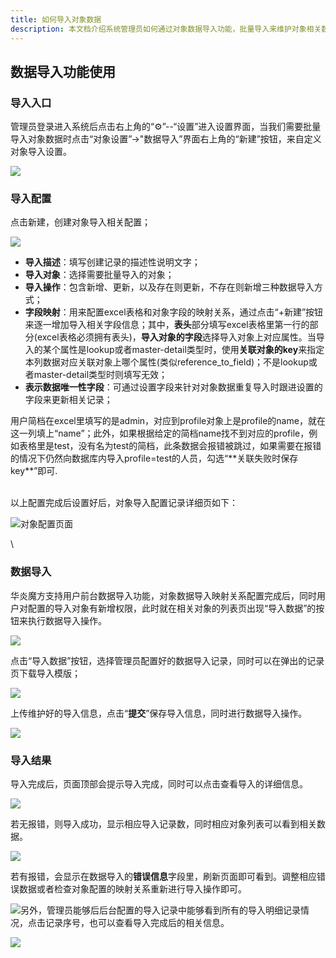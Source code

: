 ```yaml
---
title: 如何导入对象数据
description: 本文档介绍系统管理员如何通过对象数据导入功能，批量导入来维护对象相关数据。
---
```


## **数据导入功能使用**

### 导入入口

管理员登录进入系统后点击右上角的“⚙”--“设置”进入设置界面，当我们需要批量导入对象数据时点击“对象设置”->"数据导入”界面右上角的“新建”按钮，来自定义对象导入设置。

 ![](https://console.steedos.cn/api/files/images/Yxfss7K2L8AYRBv7g)

### 导入配置

点击新建，创建对象导入相关配置；

 ![](https://console.steedos.cn/api/files/images/ihzXCcEEgXwT9gay5)

* **导入描述**：填写创建记录的描述性说明文字；
* **导入对象**：选择需要批量导入的对象；
* **导入操作**：包含新增、更新，以及存在则更新，不存在则新增三种数据导入方式；
* **字段映射**：用来配置excel表格和对象字段的映射关系，通过点击“+新建”按钮来逐一增加导入相关字段信息；其中，**表头**部分填写excel表格里第一行的部分(excel表格必须拥有表头)，**导入对象的字段**选择导入对象上对应属性。当导入的某个属性是lookup或者master-detail类型时，使用**关联对象的key**来指定本列数据对应关联对象上哪个属性(类似reference_to_field)；不是lookup或者master-detail类型时则填写无效；
* **表示数据唯一性字段**：可通过设置字段来针对对象数据重复导入时跟进设置的字段来更新相关记录；


<alert type="tip">
用户简档在excel里填写的是admin，对应到profile对象上是profile的name，就在这一列填上“name”；此外，如果根据给定的简档name找不到对应的profile，例如表格里是test，没有名为test的简档，此条数据会报错被跳过，如果需要在报错的情况下仍然向数据库内导入profile=test的人员，勾选“**关联失败时保存key**”即可.

</alert>

\
以上配置完成后设置好后，对象导入配置记录详细页如下：

 ![对象配置页面](https://console.steedos.cn/api/files/images/wtkZTpdFJJLobCQp4)

\
### 数据导入

华炎魔方支持用户前台数据导入功能，对象数据导入映射关系配置完成后，同时用户对配置的导入对象有新增权限，此时就在相关对象的列表页出现“导入数据”的按钮来执行数据导入操作。

 ![](https://console.steedos.cn/api/files/images/w3HafnvrwgHYkjqyw)

点击“导入数据”按钮，选择管理员配置好的数据导入记录，同时可以在弹出的记录页下载导入模版；

 ![](https://console.steedos.cn/api/files/images/S3idXen7gfzeCBzx2)

上传维护好的导入信息，点击“**提交**”保存导入信息，同时进行数据导入操作。

 ![](https://console.steedos.cn/api/files/images/hFHgEs3KtPeoHZe2p)

### 导入结果

导入完成后，页面顶部会提示导入完成，同时可以点击查看导入的详细信息。

 ![](https://console.steedos.cn/api/files/images/ETmX5AatHFeL23EMu)

若无报错，则导入成功，显示相应导入记录数，同时相应对象列表可以看到相关数据。

 ![](https://console.steedos.cn/api/files/images/oB3Astb4i634mwRQ4)

若有报错，会显示在数据导入的**错误信息**字段里，刷新页面即可看到。调整相应错误数据或者检查对象配置的映射关系重新进行导入操作即可。

 ![](https://console.steedos.cn/api/files/images/tkctaQP8cnBmqYHKC)另外，管理员能够后后台配置的导入记录中能够看到所有的导入明细记录情况，点击记录序号，也可以查看导入完成后的相关信息。

 ![](https://console.steedos.cn/api/files/images/qthEZ8RzWjnvuK5sh)